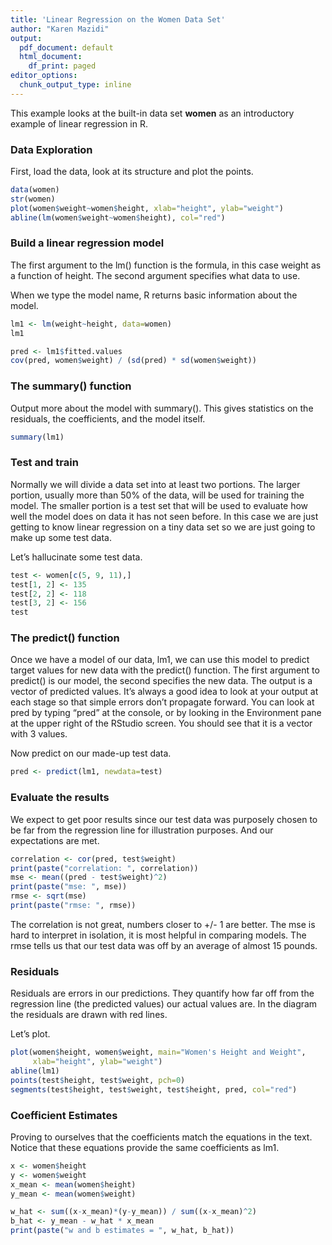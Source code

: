 ```yaml
---
title: 'Linear Regression on the Women Data Set'
author: "Karen Mazidi"
output:
  pdf_document: default
  html_document:
    df_print: paged
editor_options:
  chunk_output_type: inline
---
```


This example looks at the built-in data set **women** as an introductory example of linear regression in R.

### Data Exploration

First, load the data, look at its structure and plot the points.


```r
data(women)
str(women)
plot(women$weight~women$height, xlab="height", ylab="weight")
abline(lm(women$weight~women$height), col="red")
```

### Build a linear regression model

The first argument to the lm() function is the formula, in this case weight as a function of height. The second argument specifies what data to use.

When we type the model name, R returns basic information about the model.

```r
lm1 <- lm(weight~height, data=women)
lm1
```

```r
pred <- lm1$fitted.values
cov(pred, women$weight) / (sd(pred) * sd(women$weight))
```

### The summary() function

Output more about the model with summary(). This gives statistics on the residuals, the coefficients, and the model itself. 

```r
summary(lm1)
```

### Test and train

Normally we will divide a data set into at least two portions. The larger portion, usually more than 50% of the data, will be used for training the model. The smaller portion is a test set that will be used to evaluate how well the model does on data it has not seen before. In this case we are just getting to know linear regression on a tiny data set so we are just going to make up some test data.


Let's hallucinate some test data.

```r
test <- women[c(5, 9, 11),]
test[1, 2] <- 135
test[2, 2] <- 118
test[3, 2] <- 156
test
```

### The predict() function

Once we have a model of our data, lm1, we can use this model to predict target values for new data with the predict() function. The first argument to predict() is our model, the second specifies the new data. The output is a vector of predicted values. It's always a good idea to look at your output at each stage so that simple errors don't propagate forward. You can look at pred by typing "pred" at the console, or by looking in the Environment pane at the upper right of the RStudio screen. You should see that it is a vector with 3 values.

Now predict on our made-up test data. 

```r
pred <- predict(lm1, newdata=test)

```


### Evaluate the results

We expect to get poor results since our test data was purposely chosen to be far from the regression line for illustration purposes. And our expectations are met.

```r
correlation <- cor(pred, test$weight)
print(paste("correlation: ", correlation))
mse <- mean((pred - test$weight)^2)
print(paste("mse: ", mse))
rmse <- sqrt(mse)
print(paste("rmse: ", rmse))
```

The correlation is not great, numbers closer to +/- 1 are better. The mse is hard to interpret in isolation, it is most helpful in comparing models. The rmse tells us that our test data was off by an average of almost 15 pounds.

### Residuals

Residuals are errors in our predictions. They quantify how far off from the regression line (the predicted values) our actual values are. In the diagram the residuals are drawn with red lines. 

Let's plot.

```r
plot(women$height, women$weight, main="Women's Height and Weight", 
     xlab="height", ylab="weight")
abline(lm1)
points(test$height, test$weight, pch=0)
segments(test$height, test$weight, test$height, pred, col="red")
```

### Coefficient Estimates

Proving to ourselves that the coefficients match the equations in the text. Notice that these equations provide the same coefficients as lm1.

```r
x <- women$height
y <- women$weight
x_mean <- mean(women$height)
y_mean <- mean(women$weight)

w_hat <- sum((x-x_mean)*(y-y_mean)) / sum((x-x_mean)^2)
b_hat <- y_mean - w_hat * x_mean
print(paste("w and b estimates = ", w_hat, b_hat))
```

